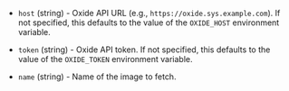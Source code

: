 <!-- Code generated from the comments of the Config struct in component/data-source/image/config.go; DO NOT EDIT MANUALLY -->

- `host` (string) - Oxide API URL (e.g., `https://oxide.sys.example.com`). If not specified, this
  defaults to the value of the `OXIDE_HOST` environment variable.

- `token` (string) - Oxide API token. If not specified, this defaults to the value of the
  `OXIDE_TOKEN` environment variable.

- `name` (string) - Name of the image to fetch.

<!-- End of code generated from the comments of the Config struct in component/data-source/image/config.go; -->
